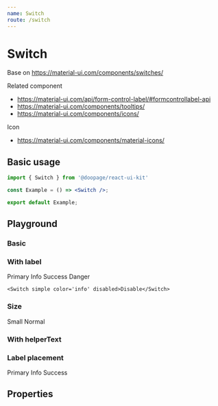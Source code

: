 ```yaml
---
name: Switch
route: /switch
---
```







# Switch
Base on https://material-ui.com/components/switches/

Related component
- https://material-ui.com/api/form-control-label/#formcontrollabel-api
- https://material-ui.com/components/tooltips/
- https://material-ui.com/components/icons/

Icon
- https://material-ui.com/components/material-icons/

## Basic usage

```jsx
import { Switch } from '@doopage/react-ui-kit'

const Example = () => <Switch />;

export default Example;
```

## Playground

### Basic
<Playground>
    <Switch color='primary' checked/>
    <Switch color='primary' disabled/>
</Playground>

### With label
<Playground>
    <Switch color='primary' checked>Primary</Switch>
    <Switch color='info' checked>Info</Switch>
    <Switch color='warning' label='Warning' checked/>
    <Switch color='success' checked>Success</Switch>
    <Switch color='danger' checked>Danger</Switch>

    <Switch simple color='info' disabled>Disable</Switch>
</Playground>

### Size
<Playground>
    <Switch size='small' color='success'>Small</Switch>
    <Switch size='normal' color='warning'>Normal</Switch>
</Playground>

### With helperText
<Playground>
    <Switch helperText='this is heplerText'/>
</Playground>

### Label placement
<Playground>
    <Space spaceWidth={15}>
        <Switch color='primary' checked labelPlacement='start'>Primary</Switch>
        <Switch color='info' checked labelPlacement='end'>Info</Switch>
        <Switch color='warning' label='Warning' checked labelPlacement='bottom'/>
        <Switch color='success' checked labelPlacement='top'>Success</Switch>
    </Space>
</Playground>

## Properties

<Props of={Switch}/>
